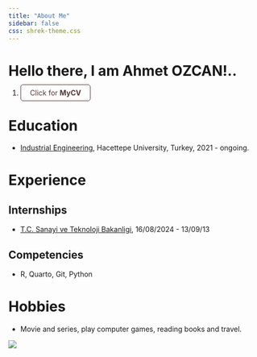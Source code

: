 ```yaml
---
title: "About Me"
sidebar: false 
css: shrek-theme.css
---
```


# Hello there, I am Ahmet OZCAN!..
<style>
  .button {
    padding: 7px 18px;
    border: 1px solid #543636;
    text-decoration: none;
    color: #543636;
    border-radius: 5px;
  }
</style>

<div>

1.  <a href=https://drive.google.com/file/d/1CEk8TyRbI7p7umBMnDCj9fkqFDc-7tW2/view?usp=sharing" class="button">Click for **MyCV**</a>

</div>


# Education

-   [Industrial Engineering](https://ie.hacettepe.edu.tr/), Hacettepe University, Turkey, 2021 - ongoing.

# Experience

## Internships

-   [T.C. Sanayi ve Teknoloji Bakanligi](https://www.sanayi.gov.tr/anasayfa), 16/08/2024 - 13/09/13

## Competencies

-   R, Quarto, Git, Python

# Hobbies

-   Movie and series, play computer games, reading books and travel.

![](images/shrek.jpg)
